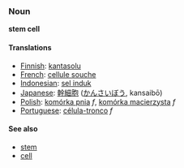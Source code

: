 === Noun ===
'''stem cell'''

==== Translations ====
*[[Finnish]]: [[kantasolu]]
*[[French]]: [[cellule souche]]
*[[Indonesian]]: [[sel induk]]
*[[Japanese]]: [[幹細胞]] ([[かんさいぼう]], kansaibō)
*[[Polish]]: [[komórka pnia]] ''f'', [[komórka macierzysta]] ''f''
*[[Portuguese]]: [[célula-tronco]] ''f''

==== See also ====
*[[stem]]
*[[cell]]